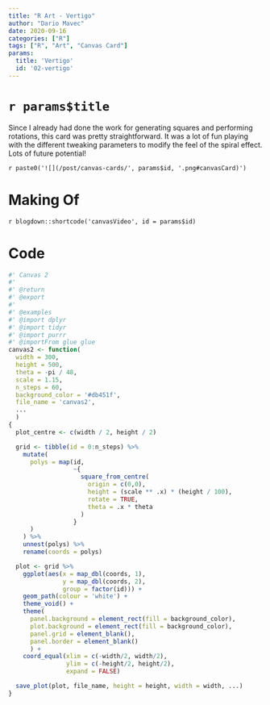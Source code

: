 ```yaml
---
title: "R Art - Vertigo"
author: "Dario Mavec"
date: 2020-09-16
categories: ["R"]
tags: ["R", "Art", "Canvas Card"]
params:
  title: 'Vertigo'
  id: '02-vertigo'
---
```


# `r params$title`

Since I already had done the work for generating squares and performing rotations,
this card was pretty straightforward. It was a lot of fun playing with the
different tweaking parameters to modify the feel of the spiral effect. Lots of
future potential!

`r paste0('![](/post/canvas-cards/', params$id, '.png#canvasCard)')` 
 
# Making Of

`r blogdown::shortcode('canvasVideo', id = params$id)`

# Code

```r
#' Canvas 2
#'
#' @return
#' @export
#'
#' @examples
#' @import dplyr
#' @import tidyr
#' @import purrr
#' @importFrom glue glue
canvas2 <- function(
  width = 300,
  height = 500,
  theta = -pi / 48,
  scale = 1.15,
  n_steps = 60,
  background_color = '#db451f',
  file_name = 'canvas2',
  ...
  )
{
  plot_centre <- c(width / 2, height / 2)

  grid <- tibble(id = 0:n_steps) %>%
    mutate(
      polys = map(id,
                  ~{
                    square_from_centre(
                      origin = c(0,0),
                      height = (scale ** .x) * (height / 100),
                      rotate = TRUE,
                      theta = .x * theta
                    )
                  }
      )
    ) %>%
    unnest(polys) %>%
    rename(coords = polys)

  plot <- grid %>%
    ggplot(aes(x = map_dbl(coords, 1),
               y = map_dbl(coords, 2),
               group = factor(id))) +
    geom_path(colour = 'white') +
    theme_void() +
    theme(
      panel.background = element_rect(fill = background_color),
      plot.background = element_rect(fill = background_color),
      panel.grid = element_blank(),
      panel.border = element_blank()
      ) +
    coord_equal(xlim = c(-width/2, width/2),
                ylim = c(-height/2, height/2),
                expand = FALSE)

  save_plot(plot, file_name, height = height, width = width, ...)
}
```